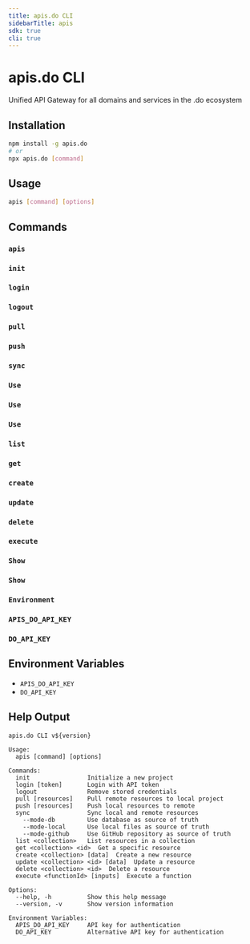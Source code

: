 ```yaml
---
title: apis.do CLI
sidebarTitle: apis
sdk: true
cli: true
---
```


# apis.do CLI

Unified API Gateway for all domains and services in the .do ecosystem

## Installation

```bash
npm install -g apis.do
# or
npx apis.do [command]
```

## Usage

```bash
apis [command] [options]
```

## Commands

### `apis`

### `init`

### `login`

### `logout`

### `pull`

### `push`

### `sync`

### `Use`

### `Use`

### `Use`

### `list`

### `get`

### `create`

### `update`

### `delete`

### `execute`

### `Show`

### `Show`

### `Environment`

### `APIS_DO_API_KEY`

### `DO_API_KEY`



## Environment Variables

- `APIS_DO_API_KEY`
- `DO_API_KEY`

## Help Output

```
apis.do CLI v${version}

Usage:
  apis [command] [options]

Commands:
  init                Initialize a new project
  login [token]       Login with API token
  logout              Remove stored credentials
  pull [resources]    Pull remote resources to local project
  push [resources]    Push local resources to remote
  sync                Sync local and remote resources
    --mode-db         Use database as source of truth
    --mode-local      Use local files as source of truth
    --mode-github     Use GitHub repository as source of truth
  list <collection>   List resources in a collection
  get <collection> <id>  Get a specific resource
  create <collection> [data]  Create a new resource
  update <collection> <id> [data]  Update a resource
  delete <collection> <id>  Delete a resource
  execute <functionId> [inputs]  Execute a function

Options:
  --help, -h          Show this help message
  --version, -v       Show version information

Environment Variables:
  APIS_DO_API_KEY     API key for authentication
  DO_API_KEY          Alternative API key for authentication
```

